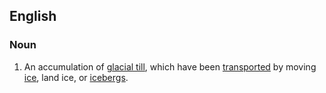 ==English==

===Noun===
{{en-noun}}

# {{lb|en|geology}} An accumulation of [[glacial till]], which have been [[transported]] by moving [[ice]], land ice, or [[icebergs]].